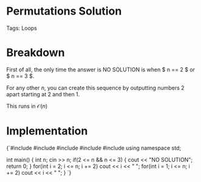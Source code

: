 


<Sidebar moduleId={moduleId} /> 

# Permutations Solution

Tags: Loops

# Breakdown

First of all, the only time the answer is NO SOLUTION is when $ n == 2 $ or $ n == 3 $. 

For any other $n$, you can create this sequence by outputting numbers $2$ apart starting at $2$ and then $1$. 

This runs in $\mathcal{O}(n)$

# Implementation

<div style={{ transform: 'translateX(150px)' }}>
  <SyntaxHighlighter language="cpp" style={okaidia}>
{`#include <cmath>
#include <cstdio>
#include <vector>
#include <iostream>
#include <algorithm>
using namespace std;



int main() {
    int n; cin >> n; 
    if(2 <= n && n <= 3) {
        cout << "NO SOLUTION"; 
        return 0; 
    }
    for(int i = 2; i <= n; i += 2) cout << i << " "; 
    for(int i = 1; i <= n; i += 2) cout << i << " "; 
}
`}
  </SyntaxHighlighter>
</div>

